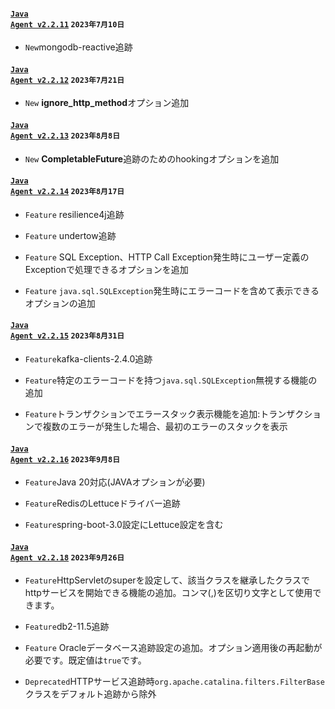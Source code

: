 #### <code class='changelog-service'><a href="../release-notes/java/java-2_2_11">Java Agent v2.2.11</a></code> <code class='changelog-date'>2023年7月10日</code>

- <code class="New">New</code>mongodb-reactive追跡

#### <code class='changelog-service'><a href="../release-notes/java/java-2_2_12">Java Agent v2.2.12</a></code> <code class='changelog-date'>2023年7月21日</code>

- <code class="New">New</code> <b>ignore_http_method</b>オプション追加

#### <code class='changelog-service'><a href="../release-notes/java/java-2_2_13">Java Agent v2.2.13</a></code> <code class='changelog-date'>2023年8月8日</code>

- <code class="New">New</code> <b>CompletableFuture</b>追跡のためのhookingオプションを追加

#### <code class='changelog-service'><a href="../release-notes/java/java-2_2_14">Java Agent v2.2.14</a></code> <code class='changelog-date'>2023年8月17日</code>

- <code class="Feature">Feature</code> resilience4j追跡

- <code class="Feature">Feature</code> undertow追跡

- <code class="Feature">Feature</code> SQL Exception、HTTP Call Exception発生時にユーザー定義のExceptionで処理できるオプションを追加

- <code class="Feature">Feature</code> <code>java.sql.SQLException</code>発生時にエラーコードを含めて表示できるオプションの追加

#### <code class='changelog-service'><a href="../release-notes/java/java-2_2_15">Java Agent v2.2.15</a></code> <code class='changelog-date'>2023年8月31日</code>

- <code class="Feature">Feature</code>kafka-clients-2.4.0追跡

- <code class="Feature">Feature</code>特定のエラーコードを持つ<code>java.sql.SQLException</code>無視する機能の追加

- <code class="Feature">Feature</code>トランザクションでエラースタック表示機能を追加:トランザクションで複数のエラーが発生した場合、最初のエラーのスタックを表示

#### <code class='changelog-service'><a href="../release-notes/java/java-2_2_16">Java Agent v2.2.16</a></code> <code class='changelog-date'>2023年9月8日</code>

- <code class="Feature">Feature</code>Java 20対応(JAVAオプションが必要)

- <code class="Feature">Feature</code>RedisのLettuceドライバー追跡

- <code class="Feature">Feature</code>spring-boot-3.0設定にLettuce設定を含む

#### <code class='changelog-service'><a href="../release-notes/java/java-2_2_18">Java Agent v2.2.18</a></code> <code class='changelog-date'>2023年9月26日</code>

- <code class="Feature">Feature</code>HttpServletのsuperを設定して、該当クラスを継承したクラスでhttpサービスを開始できる機能の追加。コンマ(,)を区切り文字として使用できます。

- <code class="Feature">Feature</code>db2-11.5追跡

- <code class="Feature">Feature</code> Oracleデータベース追跡設定の追加。オプション適用後の再起動が必要です。既定値は<code>true</code>です。

- <code class="Deprecated">Deprecated</code>HTTPサービス追跡時<code>org.apache.catalina.filters.FilterBase</code>クラスをデフォルト追跡から除外

